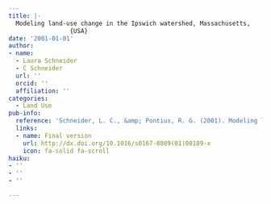 ```yaml
---
title: |-
  Modeling land-use change in the Ipswich watershed, Massachusetts,
                 {USA}
date: '2001-01-01'
author:
- name:
  - Laura Schneider
  - C Schneider
  url: ''
  orcid: ''
  affiliation: ''
categories:
  - Land Use
pub-info:
  reference: 'Schneider, L. C., &amp; Pontius, R. G. (2001). Modeling land-use change in the Ipswich watershed, Massachusetts, USA. <em>Agriculture, Ecosystems &amp; Environment</em>, <em>85</em>(1&ndash;3), 83&ndash;94.'
  links:
  - name: Final version
    url: http://dx.doi.org/10.1016/s0167-8809(01)00189-x
    icon: fa-solid fa-scroll
haiku:
- ''
- ''
- ''

---
```

